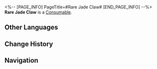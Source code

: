 <%-- [PAGE_INFO]
PageTitle=#Rare Jade Claw#
[END_PAGE_INFO] --%>
{{Item Infobox
|id          = 408903
|image       = Item Rare Jade Claw.png{{subst:void|<!--$UPLOAD:<<SpriteOutput/ItemFigures/408903.png>-<Item Rare Jade Claw.png>-<Item Icons>>-->}}
|type        = Consumable
|invCategory = Consumables
|rarity      = 5
|effect      = 
|description = A Treasure Gadget that can be used indefinitely. After use, 1 Basic Treasure's location will be displayed on the Xianzhou Luofu maps.
|source1     = [[Jeweler's Pagoda]]
}}
{{Description|In the Xianzhou Alliance, there was once a greedy heliobus named Wenye, who controlled puppets to gather wealth from all around. As punishment, the Ten-Lords Commission shattered its consciousness and sealed it within several jade hands. When a treasure is near, these jade hands twitch their index fingers, pointing toward the riches.<br /><br />''"What's yours is mine."''}}
'''Rare Jade Claw''' is a [[Consumable]].

==Other Languages==
{{Other Languages
|en   = Rare Jade Claw
|zhs  = 殄珍玉爪
|zht  = 殄珍玉爪
|ja   = 宝探しの爪
|ko   = 보물이 고픈 옥손
|es   = Garras de jade de la codicia
|fr   = Griffe de jade vorace
|ru   = Нефритовые когти алчности
|th   = กรงเล็บหยกทะลวงสมบัติ
|vi   = Tay Ngọc Trộm Báu
|de   = Gierige Jadeklaue
|id   = Rare Jade Claw
|pt   = Garra de Jade Rara
}}

==Change History==
{{Change History|3.0}}

==Navigation==
{{Consumable Navbox}}